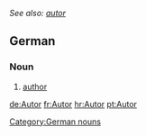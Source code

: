 ''See also: [[autor]]''
==German==
===Noun===
#[[author]]

[[Category:German nouns]]

[[de:Autor]]
[[fr:Autor]]
[[hr:Autor]]
[[pt:Autor]]
